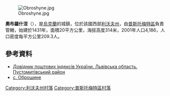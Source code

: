 {{coord|49|47|7|N|23|52|7|E|scale:100000|display=title}}

[[Image:Obroshyne.jpg|right]]

'''奧布羅什涅'''（{{lang-uk|Оброшине}}），是[[烏克蘭|烏克蘭]]的城鎮，位於該國西部[[利沃夫州|利沃夫州]]，由[[普斯托梅特區|普斯托梅特區]]負責管轄，始建於1431年，面積20平方公里，海拔高度314米，2001年人口4,186，人口密度每平方公里209.3人。

==參考資料==
*[http://www.uaidx.com/13/298/index Довідник поштових індексів України. Львівська область. Пустомитівський район]{{Wayback|url=http://www.uaidx.com/13/298/index |date=20161011013019 }}
*[http://w1.c1.rada.gov.ua/pls/z7503/A005?rf7571=20573 с. Оброшине] {{Wayback|url=http://w1.c1.rada.gov.ua/pls/z7503/A005?rf7571=20573 |date=20201030114702 }}

[[Category:利沃夫州村落|Category:利沃夫州村落]]
[[Category:普斯托梅特區村落|Category:普斯托梅特區村落]]


{{Lviv-geo-stub}}